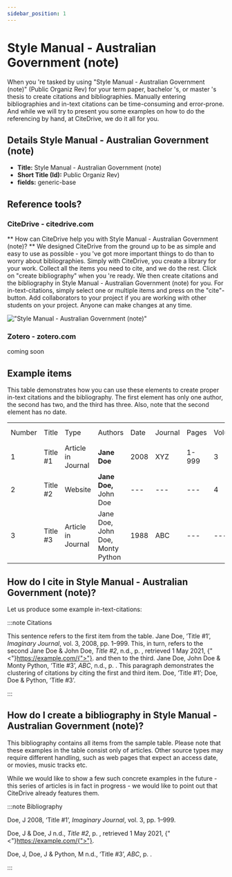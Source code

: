 ```yaml
---
sidebar_position: 1
---
```


# Style Manual - Australian Government (note)

When you 're tasked by using "Style Manual - Australian Government (note)" (Public Organiz Rev) for your term paper, bachelor 's, or master 's thesis to create citations and bibliographies.
Manually entering bibliographies and in-text citations can be time-consuming and error-prone. And while we will try to present you some examples on how to do the referencing by hand, at CiteDrive, we do it all for you.

## Details  Style Manual - Australian Government (note)
* **Title:** Style Manual - Australian Government (note)
* **Short Title (Id):** Public Organiz Rev)
* **fields:** generic-base

## Reference tools?
### CiteDrive - citedrive.com
** How can CiteDrive help you with Style Manual - Australian Government (note)? **
We designed CiteDrive from the ground up to be as simple and easy to use as possible - you 've got more important things to do than to worry about bibliographies. Simply with CiteDrive, you create a library for your work. Collect all the items you need to cite, and we do the rest. Click on "create bibliography" when you 're ready. We then create citations and the bibliography in Style Manual - Australian Government (note) for you. For in-text-citations, simply select one or multiple items and press on the "cite"-button. Add collaborators to your project if you are working with other students on your project. Anyone can make changes at any time.


!["Style Manual - Australian Government (note)"](images/style-manual--australian-government-note.svg "Choose Style Manual - Australian Government (note) in the CiteDrive App")

### Zotero - zotero.com

coming soon

## Example items

This table demonstrates how you can use these elements to create proper in-text citations and the bibliography. The first element has only one author, the second has two, and the third has three. Also, note that the second element has no date.


<table>
  <tr>
   <td>Number
   </td>
   <td>Title
   </td>
   <td>Type
   </td>
   <td>Authors
   </td>
   <td>Date
   </td>
   <td>Journal
   </td>
   <td>Pages
   </td>
   <td>Volume
   </td>
   <td>Issue
   </td>
   <td>Access Date
   </td>
  </tr>
  <tr>
   <td>1
   </td>
   <td>Title #1
   </td>
   <td>Article in Journal
   </td>
   <td><strong>Jane Doe</strong>
   </td>
   <td>2008
   </td>
   <td>XYZ
   </td>
   <td>1-999
   </td>
   <td>3
   </td>
   <td>2
   </td>
   <td>--
   </td>
  </tr>
  <tr>
   <td>
2
   </td>
   <td>Title #2
   </td>
   <td>Website
   </td>
   <td><strong>Jane Doe, </strong>John Doe
   </td>
   <td>---
   </td>
   <td>---
   </td>
   <td>---
   </td>
   <td>4
   </td>
   <td>---
   </td>
   <td>2020-05-01
   </td>
  </tr>
  <tr>
   <td>3
   </td>
   <td>Title #3
   </td>
   <td>Article in Journal
   </td>
   <td>Jane Doe, John Doe, Monty Python
   </td>
   <td>1988
   </td>
   <td>ABC
   </td>
   <td>---
   </td>
   <td>---
   </td>
   <td>16
   </td>
   <td>---
   </td>
  </tr>
</table>



## How do I cite in  Style Manual - Australian Government (note)?

Let us produce some example in-text-citations:

:::note Citations


This sentence refers to the first item from the table. Jane Doe, ‘Title #1’, <i>Imaginary Journal</i>, vol. 3, 2008, pp. 1–999. This, in turn, refers to the second Jane Doe &amp; John  Doe, <i>Title #2</i>, n.d., p. , retrieved 1 May 2021, {"<"}https://example.com/{">"}.
and then to the third.  Jane Doe, John Doe &amp; Monty Python, ‘Title #3’, <i>ABC</i>, n.d., p. .
This paragraph demonstrates the clustering of citations by citing the first and third item. Doe, ‘Title #1’; Doe, Doe &amp; Python, ‘Title #3’.

:::

## How do I create a bibliography in Style Manual - Australian Government (note)?

This bibliography contains all items from the sample table. Please note that these examples in the table consist only of articles. Other source types may require different handling, such as web pages that expect an access date, or movies, music tracks etc.

While we would like to show a few such concrete examples in the future - this series of articles is in fact in progress - we would like to point out that CiteDrive already features them.

:::note Bibliography

Doe, J 2008, ‘Title #1’, <i>Imaginary Journal</i>, vol. 3, pp. 1–999.

Doe, J &amp; Doe, J n.d., <i>Title #2</i>, p. , retrieved 1 May 2021, {"<"}https://example.com/{">"}.

Doe, J, Doe, J &amp; Python, M n.d., ‘Title #3’, <i>ABC</i>, p. .



:::


        